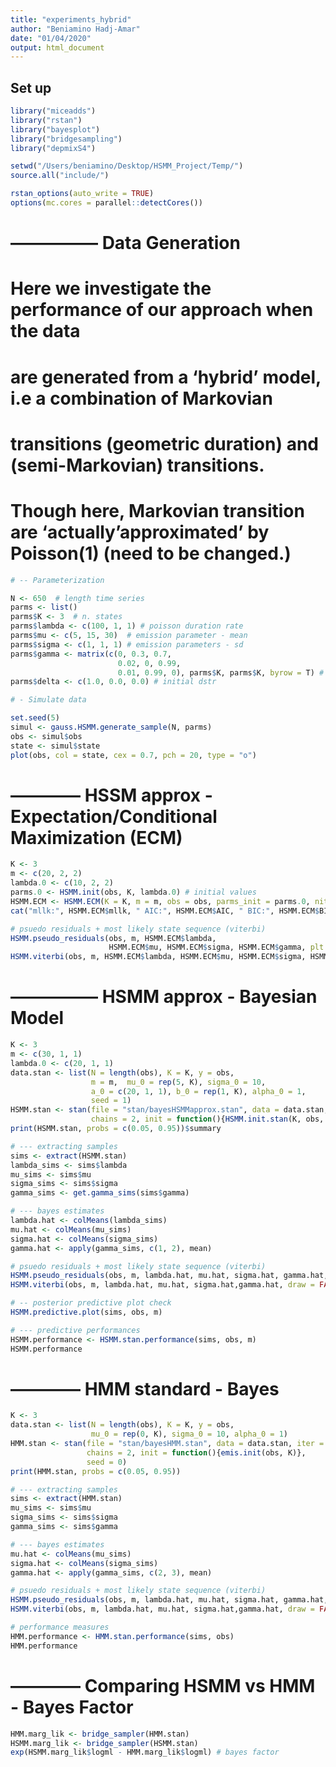 ```yaml
---
title: "experiments_hybrid"
author: "Beniamino Hadj-Amar"
date: "01/04/2020"
output: html_document
---
```



## Set up

```r

library("miceadds")
library("rstan")
library("bayesplot")
library("bridgesampling")
library("depmixS4")

setwd("/Users/beniamino/Desktop/HSMM_Project/Temp/")
source.all("include/")

rstan_options(auto_write = TRUE)
options(mc.cores = parallel::detectCores())
```




# --------------- Data Generation 

# Here we investigate the performance of our approach when the data
# are generated from a 'hybrid' model, i.e a combination of Markovian 
# transitions (geometric duration) and (semi-Markovian) transitions.  
# Though here, Markovian transition are 'actually'approximated' by Poisson(1) (need to be changed.)

```r

# -- Parameterization

N <- 650  # length time series
parms <- list()
parms$K <- 3  # n. states
parms$lambda <- c(100, 1, 1) # poisson duration rate
parms$mu <- c(5, 15, 30)  # emission parameter - mean
parms$sigma <- c(1, 1, 1) # emission parameters - sd
parms$gamma <- matrix(c(0, 0.3, 0.7,
                        0.02, 0, 0.99,
                        0.01, 0.99, 0), parms$K, parms$K, byrow = T) #  t.p.m
parms$delta <- c(1.0, 0.0, 0.0) # initial dstr

# - Simulate data

set.seed(5)
simul <- gauss.HSMM.generate_sample(N, parms)
obs <- simul$obs
state <- simul$state
plot(obs, col = state, cex = 0.7, pch = 20, type = "o")
```



# ------------ HSSM approx - Expectation/Conditional Maximization (ECM)


```r

K <- 3
m <- c(20, 2, 2)
lambda.0 <- c(10, 2, 2)
parms.0 <- HSMM.init(obs, K, lambda.0) # initial values
HSMM.ECM <- HSMM.ECM(K = K, m = m, obs = obs, parms_init = parms.0, niter = 1e2)
cat("mllk:", HSMM.ECM$mllk, " AIC:", HSMM.ECM$AIC, " BIC:", HSMM.ECM$BIC, "\n")
```
```r
# psuedo residuals + most likely state sequence (viterbi)
HSMM.pseudo_residuals(obs, m, HSMM.ECM$lambda, 
                      HSMM.ECM$mu, HSMM.ECM$sigma, HSMM.ECM$gamma, plt = TRUE)
HSMM.viterbi(obs, m, HSMM.ECM$lambda, HSMM.ECM$mu, HSMM.ECM$sigma, HSMM.ECM$gamma, plt = TRUE)
```




# --------------- HSMM approx -  Bayesian Model 

```r
K <- 3
m <- c(30, 1, 1)
lambda.0 <- c(20, 1, 1)
data.stan <- list(N = length(obs), K = K, y = obs,
                  m = m,  mu_0 = rep(5, K), sigma_0 = 10, 
                  a_0 = c(20, 1, 1), b_0 = rep(1, K), alpha_0 = 1,
                  seed = 1)
HSMM.stan <- stan(file = "stan/bayesHSMMapprox.stan", data = data.stan, iter = 3e3, 
                  chains = 2, init = function(){HSMM.init.stan(K, obs, lambda.0)})
print(HSMM.stan, probs = c(0.05, 0.95))$summary
```
```r

# --- extracting samples 
sims <- extract(HSMM.stan)
lambda_sims <- sims$lambda
mu_sims <- sims$mu
sigma_sims <- sims$sigma
gamma_sims <- get.gamma_sims(sims$gamma)

# --- bayes estimates
lambda.hat <- colMeans(lambda_sims)
mu.hat <- colMeans(mu_sims)
sigma.hat <- colMeans(sigma_sims)
gamma.hat <- apply(gamma_sims, c(1, 2), mean)

# psuedo residuals + most likely state sequence (viterbi)
HSMM.pseudo_residuals(obs, m, lambda.hat, mu.hat, sigma.hat, gamma.hat, plt = TRUE)
HSMM.viterbi(obs, m, lambda.hat, mu.hat, sigma.hat,gamma.hat, draw = FALSE, plt = TRUE) 
```
```r

# -- posterior predictive plot check
HSMM.predictive.plot(sims, obs, m)
```
```r
# --- predictive performances
HSMM.performance <- HSMM.stan.performance(sims, obs, m)
HSMM.performance
```


# ------------ HMM standard  - Bayes  

```r

K <- 3
data.stan <- list(N = length(obs), K = K, y = obs,
                  mu_0 = rep(0, K), sigma_0 = 10, alpha_0 = 1)
HMM.stan <- stan(file = "stan/bayesHMM.stan", data = data.stan, iter = 3e3, 
                 chains = 2, init = function(){emis.init(obs, K)}, 
                 seed = 0)
print(HMM.stan, probs = c(0.05, 0.95))
```

```r
# --- extracting samples 
sims <- extract(HMM.stan)
mu_sims <- sims$mu
sigma_sims <- sims$sigma
gamma_sims <- sims$gamma

# --- bayes estimates
mu.hat <- colMeans(mu_sims)
sigma.hat <- colMeans(sigma_sims)
gamma.hat <- apply(gamma_sims, c(2, 3), mean)

# psuedo residuals + most likely state sequence (viterbi)
HSMM.pseudo_residuals(obs, m, lambda.hat, mu.hat, sigma.hat, gamma.hat, plt = TRUE)
HSMM.viterbi(obs, m, lambda.hat, mu.hat, sigma.hat,gamma.hat, draw = FALSE, plt = TRUE) 

```

```r
# performance measures 
HMM.performance <- HMM.stan.performance(sims, obs)
HMM.performance
```



# ------------ Comparing HSMM vs HMM  - Bayes Factor 

```r
HMM.marg_lik <- bridge_sampler(HMM.stan)
HSMM.marg_lik <- bridge_sampler(HSMM.stan)
exp(HSMM.marg_lik$logml - HMM.marg_lik$logml) # bayes factor 
```




